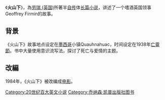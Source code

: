 《'''火山下'''》，為[[劳瑞_(英国)|劳瑞 (英国)]]所著半[[自传|自传]]体[[长篇小说|长篇小说]]，讲述了一个嗜酒英国领事Geoffrey Firmin的故事。

==背景==
《火山下》故事地点设定在[[墨西哥|墨西哥]]小镇Quauhnahuac，时间设定在1938年[[亡靈節|亡靈節]]。书中大量使用意识流写法，探讨了死亡与爱情的主题。

==改編==
1984年，《火山下》被改编成[[电影|电影]]。

[[Category:20世纪百大英文小说|Category:20世纪百大英文小说]]
[[Category:乔纳森·凯普出版社图书|Category:乔纳森·凯普出版社图书]]